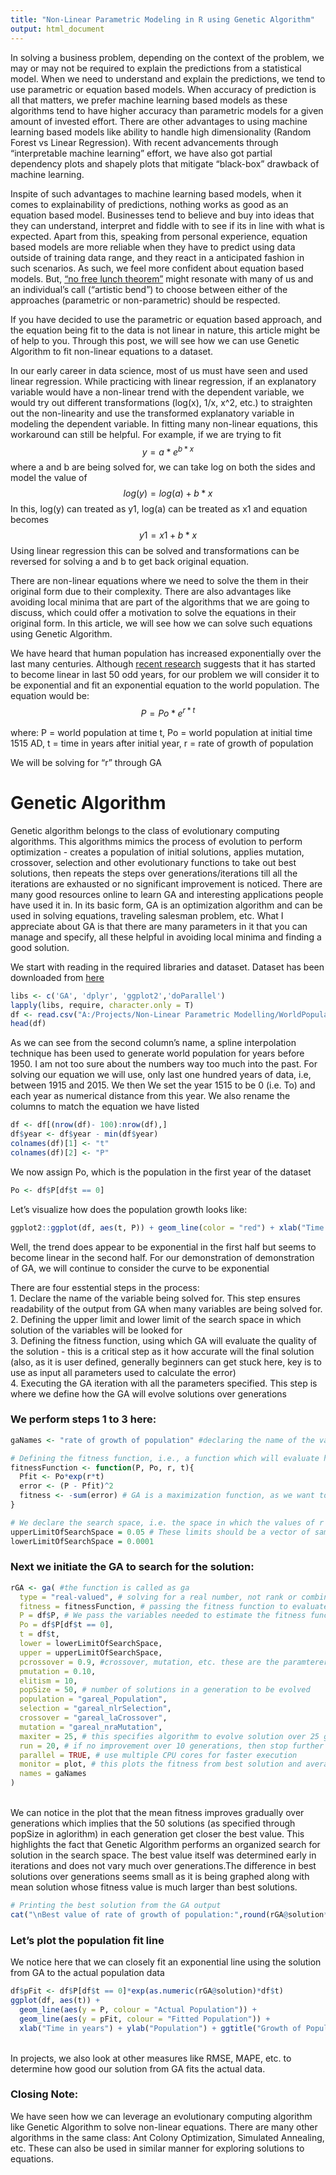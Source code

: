 ---
title: "Non-Linear Parametric Modeling in R using Genetic Algorithm"
output: html_document
---


In solving a business problem, depending on the context of the problem, we may or may not be required to explain the predictions from a statistical model. When we need to understand and explain the predictions, we tend to use parametric or equation based models. When accuracy of prediction is all that matters, we prefer machine learning based models as these algorithms tend to have higher accuracy than parametric models for a given amount of invested effort. There are other advantages to using machine learning based models like ability to handle high dimensionality (Random Forest vs Linear Regression). With recent advancements through "interpretable machine learning" effort, we have also got partial dependency plots and shapely plots that mitigate "black-box" drawback of machine learning.

Inspite of such advantages to machine learning based models, when it comes to explainability of predictions, nothing works as good as an equation based model. Businesses tend to believe and buy into ideas that they can understand, interpret and fiddle with to see if its in line with what is expected. Apart from this, speaking from personal experience, equation based models are more reliable when they have to predict using data outside of training data range, and they react in a anticipated fashion in such scenarios. As such, we feel more confident about equation based models. But, ["no free lunch theorem"](https://en.wikipedia.org/wiki/No_free_lunch_theorem) might resonate with many of us and an individual's call ("artistic bend") to choose between either of the approaches (parametric or non-parametric) should be respected.

If you have decided to use the parametric or equation based approach, and the equation being fit to the data is not linear in nature, this article might be of help to you. Through this post, we will see how we can use Genetic Algorithm to fit non-linear equations to a dataset.

In our early career in data science, most of us must have seen and used linear regression. While practicing with linear regression, if an explanatory variable would have a non-linear trend with the dependent variable, we would try out different transformations (log(x), 1/x, x^2, etc.) to straighten out the non-linearity and use the transformed explanatory variable in modeling the dependent variable. In fitting many non-linear equations, this workaround can still be helpful. For example, if we are trying to fit $$y = a*e^{b*x}$$ where a and b are being solved for, we can take log on both the sides and model the value of $$log(y) = log(a) + b*x$$ In this, log(y) can treated as y1, log(a) can be treated as x1 and equation becomes $$y1 = x1 + b*x$$ Using linear regression this can be solved and transformations can be reversed for solving a and b to get back original equation.

There are non-linear equations where we need to solve the them in their original form due to their complexity. There are also advantages like avoiding local minima that are part of the algorithms that we are going to discuss, which could offer a motivation to solve the equations in their original form. In this article, we will see how we can solve such equations using Genetic Algorithm.

We have heard that human population has increased exponentially over the last many centuries. Although [recent research](https://blog.ucsusa.org/doug-boucher/world-population-growth-exponential) suggests that it has started to become linear in last 50 odd years, for our problem we will consider it to be exponential and fit an exponential equation to the world population. The equation would be: $$P = Po*e^{r*t}$$

where:
                                  P = world population at time t,
                                  Po = world population at initial time 1515 AD,
                                  t = time in years after initial year,
                                  r = rate of growth of population

We will be solving for "r" through GA
                                  
# Genetic Algorithm

Genetic algorithm belongs to the class of evolutionary computing algorithms. This algorithms mimics the process of evolution to perform optimization - creates a population of initial solutions, applies mutation, crossover, selection and other evolutionary functions to take out best solutions, then repeats the steps over generations/iterations till all the iterations are exhausted or no significant improvement is noticed. There are many good resources online to learn GA and interesting applications people have used it in. In its basic form, GA is an optimization algorithm and can be used in solving equations, traveling salesman problem, etc. What I appreciate about GA is that there are many parameters in it that you can manage and specify, all these helpful in avoiding local minima and finding a good solution.

We start with reading in the required libraries and dataset. Dataset has been downloaded from [here](https://ourworldindata.org/world-population-growth)
```{r echo=T}
libs <- c('GA', 'dplyr', 'ggplot2','doParallel')
lapply(libs, require, character.only = T)
df <- read.csv("A:/Projects/Non-Linear Parametric Modelling/WorldPopulationAnnual12000years_interpolated_HYDEandUNto2015.csv", header = T, stringsAsFactors = F)
head(df)
```

As we can see from the second column's name, a spline interpolation technique has been used to generate world population for years before 1950. I am not too sure about the numbers way too much into the past. For solving our equation we will use, only last one hundred years of data, i.e, between 1915 and 2015. We then We set the year 1515 to be 0 (i.e. To) and each year as numerical distance from this year. We also rename the columns to match the equation we have listed
```{r echo = T}
df <- df[(nrow(df)- 100):nrow(df),]
df$year <- df$year - min(df$year)
colnames(df)[1] <- "t"
colnames(df)[2] <- "P"
```

We now assign Po, which is the population in the first year of the dataset
```{r echo=T}
Po <- df$P[df$t == 0]
```

Let's visualize how does the population growth looks like:
```{r echo=T}
ggplot2::ggplot(df, aes(t, P)) + geom_line(color = "red") + xlab("Time in years") + ylab("Population") + ggtitle("Growth of Population")

```

Well, the trend does appear to be exponential in the first half but seems to become linear in the second half. For our demonstration of demonstration of GA, we will continue to consider the curve to be exponential

There are four esstential steps in the process:\
1. Declare the name of the variable being solved for. This step ensures readability of the output from GA when many variables are being solved for.\
2. Defining the upper limit and lower limit of the search space in which solution of the variables will be looked for\
3. Defining the fitness function, using which GA will evaluate the quality of the solution - this is a critical step as it how accurate will the final solution (also, as it is user defined, generally beginners can get stuck here, key is to use as input all parameters used to calculate the error)\
4. Executing the GA iteration with all the parameters specified. This step is where we define how the GA will evolve solutions over generations\

### We perform steps 1 to 3 here:
```{r echo=T}
gaNames <- "rate of growth of population" #declaring the name of the variable we are solving for

# Defining the fitness function, i.e., a function which will evaluate how close the actual values are to the output of the exponential function we have hypothesized for the population growth
fitnessFunction <- function(P, Po, r, t){
  Pfit <- Po*exp(r*t)
  error <- (P - Pfit)^2
  fitness <- -sum(error) # GA is a maximization function, as we want to reduce the error, we introduce a negative sign here
}

# We declare the search space, i.e. the space in which the values of r can be found. As we know that population has increased, r can only be a positive value. So lower limit of r will be 0. We do not know where exactly the upper limit of r will be, but as a good first guess, we will let it be 0.05 (5%)
upperLimitOfSearchSpace = 0.05 # These limits should be a vector of same length as gaNames and in same order as well, since we are defining the search space for all the unknowns
lowerLimitOfSearchSpace = 0.0001
```

### Next we initiate the GA to search for the solution:
```{r echo=T}
rGA <- ga( #the function is called as ga
  type = "real-valued", # solving for a real number, not rank or combination
  fitness = fitnessFunction, # passing the fitness function to evaluate quality of solution
  P = df$P, # We pass the variables needed to estimate the fitness function, which in our case are P, Po and t
  Po = df$P[df$t == 0],
  t = df$t,
  lower = lowerLimitOfSearchSpace, 
  upper = upperLimitOfSearchSpace,
  pcrossover = 0.9, #crossover, mutation, etc. these are the paramterers that lend GA it's advantage of finding global optimum. These are intuitive to understand. These can be tuned to find a good solution
  pmutation = 0.10,
  elitism = 10,
  popSize = 50, # number of solutions in a generation to be evolved
  population = "gareal_Population",
  selection = "gareal_nlrSelection",
  crossover = "gareal_laCrossover",
  mutation = "gareal_nraMutation",
  maxiter = 25, # this specifies algorithm to evolve solution over 25 generations
  run = 20, # if no improvement over 10 generations, then stop further evolutions
  parallel = TRUE, # use multiple CPU cores for faster execution
  monitor = plot, # this plots the fitness from best solution and average fitness from all solution in a generation of solutions
  names = gaNames
)
```
\
We can notice in the plot that the mean fitness improves gradually over generations which implies that the 50 solutions (as specified through popSize in aglorithm) in each generation get closer the best value. This highlights the fact that Genetic Algorithm performs an organized search for solution in the search space. The best value itself was determined early in iterations and does not vary much over generations.The difference in best solutions over generations seems small as it is being graphed along with mean solution whose fitness value is much larger than best solutions.

```{r echo = T}
# Printing the best solution from the GA output
cat("\nBest value of rate of growth of population:",round(rGA@solution*100,2),"%\n")

```


### Let's plot the population fit line
We notice here that we can closely fit an exponential line using the solution from GA to the actual population data
```{r echo=T}
df$pFit <- df$P[df$t == 0]*exp(as.numeric(rGA@solution)*df$t)
ggplot(df, aes(t)) + 
  geom_line(aes(y = P, colour = "Actual Population")) + 
  geom_line(aes(y = pFit, colour = "Fitted Population")) + 
  xlab("Time in years") + ylab("Population") + ggtitle("Growth of Population")
```
\
In projects, we also look at other measures like RMSE, MAPE, etc. to determine how good our solution from GA fits the actual data.

### Closing Note:
We have seen how we can leverage an evolutionary computing algorithm like Genetic Algorithm to solve non-linear equations. There are many other algorithms in the same class: Ant Colony Optimization, Simulated Annealing, etc. These can also be used in similar manner for exploring solutions to equations.